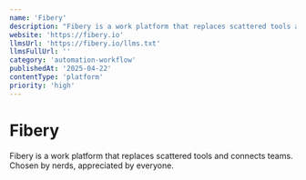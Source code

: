 ```yaml
---
name: 'Fibery'
description: "Fibery is a work platform that replaces scattered tools and connects teams.' Chosen by nerds, appreciated by everyone."
website: 'https://fibery.io'
llmsUrl: 'https://fibery.io/llms.txt'
llmsFullUrl: ''
category: 'automation-workflow'
publishedAt: '2025-04-22'
contentType: 'platform'
priority: 'high'
---
```


# Fibery

Fibery is a work platform that replaces scattered tools and connects teams. Chosen by nerds, appreciated by everyone.

